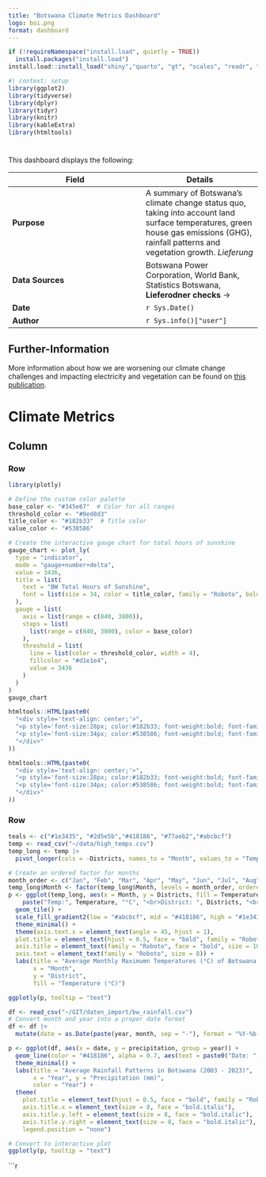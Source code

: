 ```yaml
---
title: "Botswana Climate Metrics Dashboard"
logo: boi.png
format: dashboard
---
```


```r

if (!requireNamespace("install.load", quietly = TRUE)) 
  install.packages("install.load")
install.load::install_load("shiny","quarto", "gt", "scales", "readr", "dplyr", "knitr", "ggplot2", "ggrepel",  "kableExtra", "htmltools")
```

```r
#| context: setup
library(ggplot2)
library(tidyverse)
library(dplyr)
library(tidyr)
library(knitr)
library(kableExtra)
library(htmltools)
```
#  {.sidebar}

This dashboard displays the following:

| **Field**     | **Details** |
|--------------|------------|
| **Purpose**  | A summary of Botswana's climate change status quo, taking into account land surface temperatures, green house gas emissions (GHG), rainfall patterns and vegetation growth. *Lieferung*  |  
| **Data Sources** | Botswana Power Corporation,  World Bank, Statistics Botswana, **Lieferodner checks** ->  |  
| **Date**     | `r Sys.Date()`  |  
| **Author**   | `r Sys.info()["user"]` |   
::: {.callout-note collapse="true"}

## Further-Information

More information about how we are worsening our climate change challenges and impacting electricity and vegetation can be found on [this publication](https://link.springer.com/article/10.1007/s41976-024-00171-7).
:::

# Climate Metrics {orientation="columns"}
## Column {width="70%"}
### Row {height=30%}

```r
library(plotly)

# Define the custom color palette
base_color <- "#345e67"  # Color for all ranges
threshold_color <- "#9ed8d3"
title_color <- "#182b33"  # Title color
value_color <- "#538586" 

# Create the interactive gauge chart for total hours of sunshine
gauge_chart <- plot_ly(
  type = "indicator",
  mode = "gauge+number+delta",
  value = 3436,  
  title = list(
    text = "BW Total Hours of Sunshine",
    font = list(size = 34, color = title_color, family = "Roboto", bold = TRUE) 
  ),
  gauge = list(
    axis = list(range = c(840, 3800)), 
    steps = list(
      list(range = c(840, 3800), color = base_color) 
    ),
    threshold = list(
      line = list(color = threshold_color, width = 4),  
      fillcolor = "#d1e1e4",  
      value = 3436  
    )
  )
)
gauge_chart
```
::: {.valuebox icon="thermometer-half" color="light"}
```r
htmltools::HTML(paste0(
  "<div style='text-align: center;'>",
  "<p style='font-size:28px; color:#182b33; font-weight:bold; font-family: Roboto;''>Average Temperature</p>",
  "<p style='font-size:34px; color:#538586; font-weight:bold; font-family: Roboto;''>", 24.5, "°C", "</p>",
  "</div>"
))
```
:::

::: {.valuebox icon="arrow-up" color="light"}
```r
htmltools::HTML(paste0(
  "<div style='text-align: center;'>",
  "<p style='font-size:28px; color:#182b33; font-weight:bold; font-family: Roboto;''>Temperature Increase / annum</p>",
  "<p style='font-size:34px; color:#538586; font-weight:bold; font-family: Roboto;''>", "+", 2.1, "°C", "</p>",
  "</div>"
))
```
:::

### Row {height="40%" .tabset}

```r
teals <- c("#1e3435", "#2d5e5b","#418186", "#77aeb2","#abcbcf")
temp <- read_csv("~/data/high_temps.csv")
temp_long <- temp |>
  pivot_longer(cols = -Districts, names_to = "Month", values_to = "Temperature")

# Create an ordered factor for months
month_order <- c("Jan", "Feb", "Mar", "Apr", "May", "Jun", "Jul", "Aug", "Sep", "Oct", "Nov", "Dec")
temp_long$Month <- factor(temp_long$Month, levels = month_order, ordered = TRUE)
p <- ggplot(temp_long, aes(x = Month, y = Districts, fill = Temperature, text = 
    paste("Temp:", Temperature, "°C", "<br>District: ", Districts, "<br>Month: ", Month))) +
  geom_tile() +
  scale_fill_gradient2(low = "#abcbcf", mid = "#418186", high = "#1e3435", midpoint = mean(temp_long$Temperature)) +
  theme_minimal() +
  theme(axis.text.x = element_text(angle = 45, hjust = 1),
  plot.title = element_text(hjust = 0.5, face = "bold", family = "Roboto", size = 12),
  axis.title = element_text(family = "Roboto", face = "bold", size = 10),
  axis.text = element_text(family = "Roboto", size = 8)) +
  labs(title = "Average Monthly Maximumn Temperatures (°C) of Botswana Districts",
       x = "Month",
       y = "District",
       fill = "Temperature (°C)")

ggplotly(p, tooltip = "text")
```

```r
df <- read_csv("~/GIT/daten_import/bw_rainfall.csv")
# Convert month and year into a proper date format
df <- df |>
  mutate(date = as.Date(paste(year, month, sep = "-"), format = "%Y-%b-%d"))

p <- ggplot(df, aes(x = date, y = precipitation, group = year)) +
  geom_line(color = "#418186", alpha = 0.7, aes(text = paste0("Date: ", date, "<br>Rain: ", precipitation, " mm"))) +
  theme_minimal() +
  labs(title = "Average Rainfall Patterns in Botswana (2003 - 2023)",
       x = "Year", y = "Precipitation (mm)",
       color = "Year") +
  theme(
    plot.title = element_text(hjust = 0.5, face = "bold", family = "Roboto", size = 14),
    axis.title.x = element_text(size = 8, face = "bold.italic"),
    axis.title.y.left = element_text(size = 8, face = "bold.italic"),
    axis.title.y.right = element_text(size = 8, face = "bold.italic"),
    legend.position = "none")

# Convert to interactive plot
ggplotly(p, tooltip = "text")

```
```r
